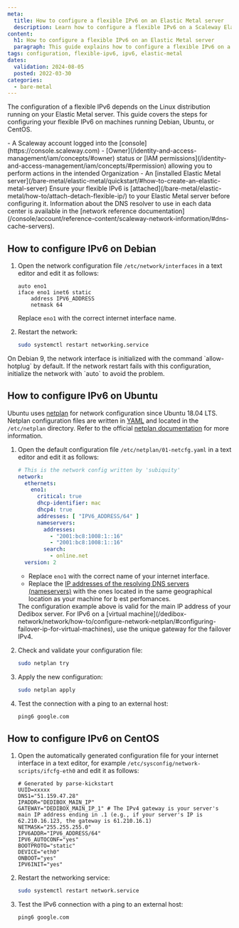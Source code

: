 ```yaml
---
meta:
  title: How to configure a flexible IPv6 on an Elastic Metal server
  description: Learn how to configure a flexible IPv6 on a Scaleway Elastic Metal server.
content:
  h1: How to configure a flexible IPv6 on an Elastic Metal server
  paragraph: This guide explains how to configure a flexible IPv6 on a Scaleway Elastic Metal server.
tags: configuration, flexible-ipv6, ipv6, elastic-metal
dates:
  validation: 2024-08-05
  posted: 2022-03-30
categories:
  - bare-metal
---
```


The configuration of a flexible IPv6 depends on the Linux distribution running on your Elastic Metal server. This guide covers the steps for configuring your flexible IPv6 on machines running Debian, Ubuntu, or CentOS.

<Macro id="requirements" />
- A Scaleway account logged into the [console](https://console.scaleway.com)
- [Owner](/identity-and-access-management/iam/concepts/#owner) status or [IAM permissions](/identity-and-access-management/iam/concepts/#permission) allowing you to perform actions in the intended Organization
- An [installed Elastic Metal server](/bare-metal/elastic-metal/quickstart/#how-to-create-an-elastic-metal-server)

<Message type="note">
  Ensure your flexible IPv6 is [attached](/bare-metal/elastic-metal/how-to/attach-detach-flexible-ip/) to your Elastic Metal server before configuring it.
</Message>

<Message type="tip">
  Information about the DNS resolver to use in each data center is available in the [network reference documentation](/console/account/reference-content/scaleway-network-information/#dns-cache-servers).
</Message>

## How to configure IPv6 on Debian

1. Open the network configuration file `/etc/network/interfaces` in a text editor and edit it as follows:
    ```plaintext
    auto eno1
    iface eno1 inet6 static
        address IPV6_ADDRESS
        netmask 64
    ```
    Replace `eno1` with the correct internet interface name.

2. Restart the network:
    ```bash
    sudo systemctl restart networking.service
    ```

<Message type="tip">
  On Debian 9, the network interface is initialized with the command `allow-hotplug` by default. If the network restart fails with this configuration, initialize the network with `auto` to avoid the problem.
</Message>

## How to configure IPv6 on Ubuntu

Ubuntu uses [netplan](https://netplan.io) for network configuration since Ubuntu 18.04 LTS. Netplan configuration files are written in [YAML](https://yaml.org) and located in the `/etc/netplan` directory. Refer to the official [netplan documentation](https://netplan.readthedocs.io/en/stable/examples/) for more information.

1. Open the default configuration file `/etc/netplan/01-netcfg.yaml` in a text editor and edit it as follows:
    ```yaml
    # This is the network config written by 'subiquity'
    network:
      ethernets:
        eno1:
          critical: true
          dhcp-identifier: mac
          dhcp4: true
          addresses: [ "IPV6_ADDRESS/64" ]
          nameservers:
            addresses:
              - "2001:bc8:1008:1::16"
              - "2001:bc8:1008:1::16"
            search:
              - online.net
      version: 2
    ```
    - Replace `eno1` with the correct name of your internet interface.
    - Replace the [IP addresses of the resolving DNS servers (nameservers)](/console/account/reference-content/scaleway-network-information/#dns-cache-servers) with the ones located in the same geographical location as your machine for b est perfomances.

    <Message type="note">
      The configuration example above is valid for the main IP address of your Dedibox server. For IPv6 on a [virtual machine](/dedibox-network/network/how-to/configure-network-netplan/#configuring-failover-ip-for-virtual-machines), use the unique gateway for the failover IPv4.
    </Message>

2. Check and validate your configuration file:
    ```bash
    sudo netplan try
    ```

3. Apply the new configuration:
    ```bash
    sudo netplan apply
    ```

4. Test the connection with a ping to an external host:
    ```bash
    ping6 google.com
    ```

## How to configure IPv6 on CentOS

1. Open the automatically generated configuration file for your internet interface in a text editor, for example `/etc/sysconfig/network-scripts/ifcfg-eth0` and edit it as follows:
    ```plaintext
    # Generated by parse-kickstart
    UUID=xxxxx
    DNS1="51.159.47.28"
    IPADDR="DEDIBOX_MAIN_IP"
    GATEWAY="DEDIBOX_MAIN_IP_1" # The IPv4 gateway is your server's main IP address ending in .1 (e.g., if your server's IP is 62.210.16.123, the gateway is 61.210.16.1)
    NETMASK="255.255.255.0"
    IPV6ADDR="IPV6_ADDRESS/64"
    IPV6_AUTOCONF="yes"
    BOOTPROTO="static"
    DEVICE="eth0"
    ONBOOT="yes"
    IPV6INIT="yes"
    ```

2. Restart the networking service:
    ```bash
    sudo systemctl restart network.service
    ```

3. Test the IPv6 connection with a ping to an external host:
    ```bash
    ping6 google.com
    ```